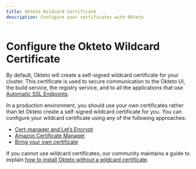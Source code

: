 ```yaml
---
title: Okteto Wildcard Certificate
description: Configure your certificates with Okteto
---
```


# Configure the Okteto Wildcard Certificate

By default, Okteto will create a self-signed wildcard certificate for your cluster. This certificate is used to secure communication to the Okteto UI, the build service, the registry service, and to all the applications that use [Automatic SSL Endpoints](core/endpoints/automatic-ssl.mdx).

In a production environment, you should use your own certificates rather than let Okteto create a self-signed wildcard certificate for you. You can configure your wildcard certificate using any of the following approaches:

- [Cert-manager and Let’s Encrypt](cert-manager.mdx)
- [Amazon Certificate Manager](aws-acm.mdx)
- [Bring your own certificate](bring-your-own-certificate.mdx)

If you cannot use wildcard certificates, our community maintains a guide to explain [how to install Okteto without a wildcard certificate](https://community.okteto.com/t/how-do-i-install-okteto-without-a-wildcard-certificate/796).